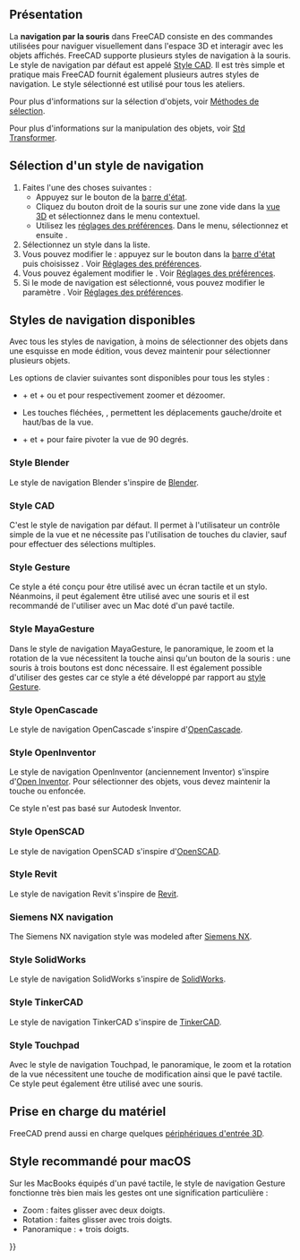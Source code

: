 <languages/>

{{Docnav/fr
|[[Getting_started/fr|Premiers pas]]
|[[Selection_methods/fr|Méthodes de sélection]]
}}

{{TOCright}}

<span id="Overview"></span>
== Présentation ==

La '''navigation par la souris''' dans FreeCAD consiste en des commandes utilisées pour naviguer visuellement dans l'espace 3D et interagir avec les objets affichés. FreeCAD supporte plusieurs styles de navigation à la souris. Le style de navigation par défaut est appelé [[#Style_CAD|Style CAD]]. Il est très simple et pratique mais FreeCAD fournit également plusieurs autres styles de navigation. Le style sélectionné est utilisé pour tous les ateliers.

Pour plus d'informations sur la sélection d'objets, voir [[Selection_methods/fr|Méthodes de sélection]].

Pour plus d'informations sur la manipulation des objets, voir [[Std_TransformManip/fr|Std Transformer]].

<span id="Selecting_a_navigation_style"></span>
== Sélection d'un style de navigation ==

# Faites l'une des choses suivantes :
#* Appuyez sur le bouton {{Button|[[File:NavigationCAD_dark.svg|16px]]}} de la [[Status_bar/fr|barre d'état]].
#* Cliquez du bouton droit de la souris sur une zone vide dans la [[3D_view/fr|vue 3D]] et sélectionnez {{MenuCommand|Styles de navigation}} dans le menu contextuel.
#* Utilisez les [[Preferences_Editor/fr#Navigation|réglages des préférences]]. Dans le menu, sélectionnez {{MenuCommand|Édition → Préférences}} et ensuite {{MenuCommand|Affichage → Navigation → Navigation 3D}}.
# Sélectionnez un style dans la liste.
# Vous pouvez modifier le {{MenuCommand|style d'orbite}} : appuyez sur le bouton {{Button|[[File:NavigationCAD_dark.svg|16px]]}} dans la [[Status_bar/fr|barre d'état]] puis choisissez {{MenuCommand|Paramètres → Style d'orbite}}. Voir [[Preferences_Editor/fr#Navigation|Réglages des préférences]].
# Vous pouvez également modifier le {{MenuCommand|mode de rotation}}. Voir [[Preferences_Editor/fr#Navigation|Réglages des préférences]].
# Si le mode de navigation {{MenuCommand|CAD}} est sélectionné, vous pouvez modifier le paramètre {{MenuCommand|Permettre l'animation}}. Voir [[Preferences_Editor/fr#Navigation|Réglages des préférences]].

<span id="Available_navigation_styles"></span>
== Styles de navigation disponibles ==

Avec tous les styles de navigation, à moins de sélectionner des objets dans une esquisse en mode édition, vous devez maintenir {{KEY|Ctrl}} pour sélectionner plusieurs objets.

Les options de clavier suivantes sont disponibles pour tous les styles :

* {{KEY|Ctrl}} + {{ASCII|43}} et {{KEY|Ctrl}} + {{ASCII|22}} ou {{KEY|PgUp}} et {{KEY|PgDn}} pour respectivement zoomer et dézoomer.
* Les touches fléchées, {{ASCII|17}}{{ASCII|16}}{{ASCII|30}}{{ASCII|31}}, permettent les déplacements gauche/droite et haut/bas de la vue.
* {{KEY|Shift}} + {{ASCII|17}} et {{KEY|Maj}} + {{ASCII|16}} pour faire pivoter la vue de 90 degrés.

<span id="Blender_navigation"></span>
=== Style Blender ===

Le style de navigation Blender s'inspire de [https://www.blender.org Blender].

{{Blender Navigation
|Select_name=Sélection
|Zoom_name=Zoom
|Rotate_view_name=Rotation de la vue
|Pan_name=Panorama

|Shift={{KEY|Maj}}

|Select_text=Cliquez avec le bouton gauche de la souris sur l'objet que vous souhaitez sélectionner.

|Zoom_text=Utilisez la molette de la souris pour zoomer et dézoomer.

Clicking the middle mouse button re-centers the view on the location of the pointer.

|Rotate_view_text=Maintenez enfoncé le bouton central de la souris, puis déplacez le pointeur.

|Pan_text=Maintenez enfoncé {{KEY|Maj}} et le bouton central de la souris, puis déplacez le pointeur.

Vous pouvez également maintenir enfoncé les boutons gauche et droit de la souris, et déplacer le pointeur.
}}

<span id="CAD_navigation"></span>
===Style CAD===

C'est le style de navigation par défaut. Il permet à l'utilisateur un contrôle simple de la vue et ne nécessite pas l'utilisation de touches du clavier, sauf pour effectuer des sélections multiples.

{{CAD Navigation
|Select_name=Sélection
|Zoom_name=Zoom
|Rotate_view_name=Rotation<br>1ère méthode
|Rotate_view_alt_name=Rotation<br>Méthode alternative
|Pan_name=Panorama

|Ctrl={{KEY|Ctrl}}
|Shift={{KEY|Maj}}

|Select_text=Cliquez avec le bouton gauche de la souris sur l'objet que vous souhaitez sélectionner.

|Zoom_text=Utilisez la molette de la souris pour zoomer et dézoomer.

<div class="mw-translate-fuzzy">
Cliquez sur le bouton central de la souris recentre la vue sur l'emplacement du curseur.
</div>

|Rotate_view_text=Maintenez enfoncé le bouton central de la souris, puis appuyez et maintenez le bouton gauche de la souris, puis déplacez le pointeur.

Si les boutons sont relâchés avant que vous n'arrêtiez le mouvement de la souris, la vue continue de tourner, si cette option est activée.

|Rotate_view_alt_text=Maintenez enfoncé le bouton central de la souris enfoncé, appuyez ensuite sur le bouton droit de la souris, puis déplacez le pointeur.

Avec cette méthode, le bouton central de la souris peut être relâché si vous maintenez le bouton droit de la souris enfoncé.

Les utilisateurs qui utilisent la souris avec leur main droite peuvent trouver cette méthode plus facile que la première.

|Pan_text=Maintenez enfoncé le bouton central de la souris, puis déplacez le pointeur.

|Zoom_mode_text=Mode zoom : maintenez enfoncés {{KEY|Ctrl}} et {{KEY|Maj}}, appuyez une fois sur le bouton droit de la souris, puis déplacez le pointeur.

|Rotate_view_mode_text=Mode rotation: maintenez enfoncé {{KEY|Maj}}, appuyez une fois sur le bouton droit de la souris, puis déplacez le pointeur.

|Pan_mode_text=Mode panoramique : maintenez enfoncé {{KEY|Ctrl}}, appuyez une fois sur le bouton droit de la souris, puis déplacez le pointeur.
}}

<span id="Gesture_navigation"></span>
=== Style Gesture ===

Ce style a été conçu pour être utilisé avec un écran tactile et un stylo. Néanmoins, il peut également être utilisé avec une souris et il est recommandé de l'utiliser avec un Mac doté d'un pavé tactile.

{{Gesture Navigation
|Select_name=Sélection
|Zoom_name=Zoom
|Rotate_view_name=Rotation de la vue
|Pan_name=Panorama
|Tilt_view_name=Basculement de la vue

|Select_text=Cliquez avec le bouton gauche de la souris sur l'objet que vous souhaitez sélectionner.

|Zoom_text=Utilisez la molette de la souris pour zoomer et dézoomer.

<div class="mw-translate-fuzzy">
Pour définir le point de focalisation de la caméra pour la rotation, cliquez sur un point avec le bouton central de la souris. Vous pouvez également pointer le curseur sur un point et appuyer sur {{KEY|H}} au clavier.
</div>

|Rotate_view_text=Maintenez enfoncé le bouton gauche de la souris, puis déplacez le pointeur.
Dans [[Sketcher_Workbench/fr|Sketcher]] et les autres modes d'édition, ce comportement est désactivé. Maintenez enfoncé {{KEY|Alt}} en appuyant sur le bouton de la souris pour passer en mode rotation.

|Pan_text=Maintenez enfoncé le bouton droit de la souris, puis déplacez le pointeur.

|Tilt_view_text=Maintenez enfoncés les boutons gauche et droit de la souris, puis déplacez le pointeur latéralement.

|Select_gesture_text=Tapotez pour sélectionner.

|Zoom_gesture_text=Faites glisser deux doigts (pincement) pour les rapprocher ou les éloigner.

|Rotate_view_gesture_text=Glissez avec un doigt pour faire pivoter.

Maintenez enfoncé {{KEY|Alt}} si vous êtes dans [[Sketcher_Workbench/fr|Sketcher]].

|Pan_gesture_text=Faites glisser avec deux doigts.

Vous pouvez également tapoter et maintenir, puis glisser. Cela simule le panoramique avec le bouton droit de la souris.

|Tilt_view_gesture_text=Faites pivoter la ligne imaginaire formée par deux points de contact.

Cette méthode est désactivée par défaut. Pour l'activer, allez dans {{MenuCommand|Édition → Préférences → Affichage → Navigation}} puis décochez la case "Désactiver l’inclinaison par geste de l’écran tactile".
}}

<span id="Maya-Gesture_navigation"></span>
=== Style MayaGesture ===

Dans le style de navigation MayaGesture, le panoramique, le zoom et la rotation de la vue nécessitent la touche {{KEY|Alt}} ainsi qu'un bouton de la souris : une souris à trois boutons est donc nécessaire. Il est également possible d'utiliser des gestes car ce style a été développé par rapport au [[#Style_Gesture|style Gesture]].

{{MayaGesture Navigation
|Select_name=Sélection
|Zoom_name=Zoom
|Rotate_view_name=Rotation de la vue
|Pan_name=Panorama
|Tilt_view_name=Basculement de la vue

|Alt={{KEY|Alt}}

|Select_text=Cliquez avec le bouton gauche de la souris sur l'objet que vous souhaitez sélectionner.

|Zoom_text=Utilisez la molette de la souris pour zoomer et dézoomer.

Vous pouvez également maintenir enfoncé {{KEY|Alt}} et le bouton droit de la souris, puis déplacer le pointeur.

Clicking the middle mouse button re-centers the view on the location of the pointer. Alternatively, aim the pointer and press {{KEY|H}} on the keyboard.

|Rotate_view_text=Maintenez enfoncé {{KEY|Alt}} et le bouton gauche de la souris, puis déplacez le pointeur.

|Pan_text=Maintenez enfoncé {{KEY|Alt}} et le bouton central de la souris, puis déplacez le pointeur.

|Tilt_view_text=Maintenez enfoncé {{KEY|Alt}} et les deux boutons gauche et droit de la souris, puis déplacez le pointeur latéralement.
}}

<span id="OpenCascade_navigation"></span>
=== Style OpenCascade ===

Le style de navigation OpenCascade s'inspire d'[https://www.opencascade.com/ OpenCascade].

{{OpenCascade Navigation
|Select_name=Sélection
|Zoom_name=Zoom
|Rotate_view_name=Rotation de la vue
|Pan_name=Panorama

|Ctrl={{KEY|Ctrl}}

|Select_text=Cliquez avec le bouton gauche de la souris sur l'objet que vous souhaitez sélectionner.

|Zoom_text=Utilisez la molette de la souris pour zoomer et dézoomer.

Vous pouvez également maintenir enfoncé {{KEY|Ctrl}} et le bouton gauche de la souris, puis déplacer le pointeur.

|Rotate_view_text=Maintenez enfoncé le bouton central de la souris, appuyez ensuite sur le bouton droit de la souris, puis déplacez le pointeur.

Vous pouvez également maintenir enfoncé {{KEY|Ctrl}} et le bouton droit de la souris, puis déplacer le pointeur.

|Pan_text=Maintenez enfoncé le bouton central de la souris, puis déplacez le pointeur. Il est possible de maintenir {{KEY|Ctrl}}.
}}

<span id="OpenInventor_navigation"></span>
=== Style OpenInventor ===

Le style de navigation OpenInventor (anciennement Inventor) s'inspire d'[https://fr.wikipedia.org/wiki/Inventor_(bibliothèque_logicielle) Open Inventor]. Pour sélectionner des objets, vous devez maintenir la touche {{KEY|Maj}} ou {{KEY|Ctrl}} enfoncée.

Ce style n'est pas basé sur Autodesk Inventor.

{{OpenInventor Navigation
|Select_name=Sélection
|Zoom_name=Zoom
|Rotate_view_name=Rotation de la vue
|Pan_name=Panorama

|Shift={{KEY|Maj}}

|Select_text=Maintenez enfoncé {{KEY|Maj}}, puis appuyez sur le bouton gauche de la souris sur un objet que vous souhaitez sélectionner.

Maintenez enfoncé {{KEY|Ctrl}} à la place pour sélectionner plusieurs objets.

|Zoom_text=Utilisez la molette de la souris pour zoomer et dézoomer.

Vous pouvez également maintenir enfoncé le bouton central de la souris, puis maintenir le bouton gauche de la souris enfoncé et déplacer le pointeur.

Clicking the middle mouse button re-centers the view on the location of the pointer.

|Rotate_view_text=Maintenez enfoncé le bouton gauche de la souris, puis déplacez le pointeur.

|Pan_text=Maintenez enfoncé le bouton central de la souris, puis déplacez le pointeur.
}}

<span id="OpenSCAD_navigation"></span>
===Style OpenSCAD===

Le style de navigation OpenSCAD s'inspire d'[https://openscad.org/ OpenSCAD].

{{OpenSCAD_Navigation
|Select_name=Sélection
|Zoom_name=Zoom
|Rotate_view_name=Rotation de la vue
|Pan_name=Panorama

|Shift={{KEY|Maj}}

|Select_text=Cliquez avec le bouton gauche de la souris sur l'objet que vous souhaitez sélectionner.

{{VersionMinus/fr|0.21}} Maintenez enfoncés {{KEY|Ctrl}} et {{KEY|Maj}} lorsque vous appuyez sur le bouton de la souris pour faire glisser un objet dans une esquisse en mode édition.

|Zoom_text=Utilisez la molette de la souris pour zoomer et dézoomer.

Vous pouvez également maintenir enfoncé le bouton central de la souris, puis déplacez le pointeur.

Ou maintenir enfoncé {{KEY|Maj}} et le bouton droit de la souris, puis déplacez le pointeur.

|Rotate_view_text=Maintenez enfoncé le bouton gauche de la souris, puis déplacez le pointeur.

Sinon, lorsqu'une esquisse est en mode édition, maintenez enfoncé le bouton central de la souris, puis appuyez sur le bouton droit de la souris et maintenez-le enfoncé, puis déplacez le pointeur.

|Pan_text=Maintenez enfoncé le bouton droit de la souris, puis déplacez le pointeur.
}}

<span id="Revit_navigation"></span>
=== Style Revit ===

Le style de navigation Revit s'inspire de [https://fr.wikipedia.org/wiki/Revit Revit].

{{Revit Navigation
|Select_name=Sélection
|Zoom_name=Zoom
|Rotate_view_name=Rotation de la vue
|Pan_name=Panorama

|Shift={{KEY|Maj}}

|Select_text=Cliquez avec le bouton gauche de la souris sur l'objet que vous souhaitez sélectionner.

|Zoom_text=Utilisez la molette de la souris pour zoomer et dézoomer.

Clicking the middle mouse button re-centers the view on the location of the pointer.

|Rotate_view_text=Maintenez enfoncé {{KEY|Maj}} et le bouton central de la souris, puis déplacez le pointeur.

Vous pouvez également maintenir enfoncé le bouton central de la souris, puis maintenir enfoncé le bouton droit de la souris et déplacer le pointeur.

|Pan_text=Maintenez enfoncé le bouton central de la souris, puis déplacez le pointeur.

Vous pouvez également maintenir enfoncé les boutons gauche et droit de la souris, et déplacer le pointeur.
}}

=== Siemens NX navigation ===

{{Version|1.1}}

The Siemens NX navigation style was modeled after [https://en.wikipedia.org/wiki/Siemens_NX Siemens NX].

{{SiemensNX_Navigation
|Select_name=Select
|Zoom_name=Zoom
|Rotate_view_name=Rotate view
|Pan_name=Pan

|Shift={{KEY|Shift}}

|Select_text=Press the left mouse button over an object you want to select.

|Zoom_text=Use the mouse wheel to zoom in and out.

Alternatively, hold the middle mouse button, then press and hold the left mouse button, then move the pointer.

Clicking the middle mouse button re-centers the view on the location of the pointer.

|Rotate_view_text=Hold the middle mouse button, then move the pointer.

|Pan_text=Hold {{KEY|Shift}} and the middle mouse button, then move the pointer.

Alternatively, hold the middle mouse button, then press and hold the right mouse button, then move the pointer.
}}

<span id="SolidWorks_navigation"></span>
=== Style SolidWorks ===

{{Version/fr|1.1}}

Le style de navigation SolidWorks s'inspire de [https://en.wikipedia.org/wiki/SolidWorks SolidWorks].

{{SolidWorks_Navigation
|Select_name=Sélection
|Zoom_name=Zoom
|Rotate_view_name=Rotation de la vue
|Pan_name=Panorama

|Ctrl={{KEY|Ctrl}}
|Shift={{KEY|Maj}}

|Select_text=Cliquez avec le bouton gauche de la souris sur l'objet que vous souhaitez sélectionner.

|Zoom_text=Utilisez la molette de la souris pour zoomer et dézoomer.

Vous pouvez également maintenir enfoncé {{KEY|Maj}} et le bouton central de la souris, puis déplacer le pointeur.

<div class="mw-translate-fuzzy">
Cliquez sur le bouton central de la souris recentre la vue sur l'emplacement du curseur.
</div>

|Rotate_view_text=Maintenez enfoncé le bouton central de la souris, puis déplacez le pointeur.

|Pan_text=Maintenez enfoncé {{KEY|Ctrl}} et le bouton central de la souris, puis déplacez le pointeur.
}}

<span id="TinkerCAD_navigation"></span>
===Style TinkerCAD===

Le style de navigation TinkerCAD s'inspire de [https://fr.wikipedia.org/wiki/Tinkercad TinkerCAD].

{{TinkerCAD Navigation
|Select_name=Sélection
|Zoom_name=Zoom
|Rotate_view_name=Rotation de la vue
|Pan_name=Panorama

|Select_text=Cliquez avec le bouton gauche de la souris sur l'objet que vous souhaitez sélectionner.

|Zoom_text=Utilisez la molette de la souris pour zoomer et dézoomer.

|Rotate_view_text=Maintenez enfoncé le bouton droit de la souris, puis déplacez le pointeur.

|Pan_text=Maintenez enfoncé le bouton central de la souris, puis déplacez le pointeur.
}}

<span id="Touchpad_navigation"></span>
=== Style Touchpad ===

Avec le style de navigation Touchpad, le panoramique, le zoom et la rotation de la vue nécessitent une touche de modification ainsi que le pavé tactile. Ce style peut également être utilisé avec une souris.

{{Touchpad Navigation
|Select_name=Sélection
|Zoom_name=Zoom
|Rotate_view_name=Rotation de la vue
|Pan_name=Panorama

|Ctrl={{KEY|Ctrl}}
|Shift={{KEY|Maj}}
|Alt={{KEY|Alt}}

|Select_text=Cliquez avec le bouton gauche de la souris sur l'objet que vous souhaitez sélectionner.

|Zoom_text=Maintenez enfoncés {{KEY|Ctrl}} et {{KEY|Maj}}, puis déplacez le pointeur.

|Rotate_view_text=Maintenez enfoncé {{KEY|Alt}}, puis déplacez le pointeur.

Vous pouvez également maintenir enfoncé {{KEY|Maj}} et le bouton gauche de la souris, puis déplacer le pointeur.

|Pan_text=Maintenez enfoncé {{KEY|Maj}}, puis déplacez le pointeur.
}}

<span id="Hardware_support"></span>
== Prise en charge du matériel==

FreeCAD prend aussi en charge quelques [[3D_input_devices/fr|périphériques d'entrée 3D]].

<span id="Recommended_navigation_for_macOS"></span>
== Style recommandé pour macOS ==

Sur les MacBooks équipés d'un pavé tactile, le style de navigation Gesture fonctionne très bien mais les gestes ont une signification particulière :
* Zoom : faites glisser avec deux doigts.
* Rotation : faites glisser avec trois doigts.
* Panoramique : {{KEY|Ctrl}} + trois doigts.


{{Docnav/fr
|[[Getting_started/fr|Premiers pas]]
|[[Selection_methods/fr|Méthodes de sélection]]
}}

{{Userdocnavi{{#translation:}}}}